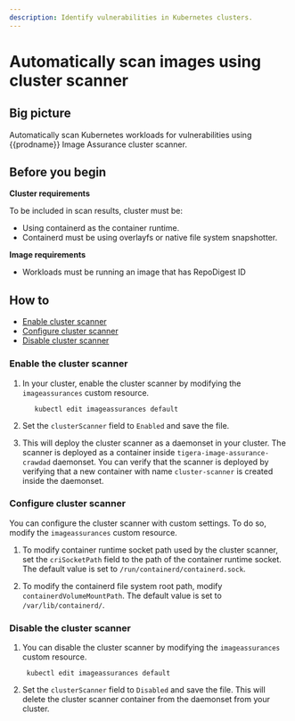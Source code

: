 ```yaml
---
description: Identify vulnerabilities in Kubernetes clusters.
---
```


# Automatically scan images using cluster scanner

## Big picture

Automatically scan Kubernetes workloads for vulnerabilities using {{prodname}} Image Assurance cluster scanner.


## Before you begin

**Cluster requirements**

To be included in scan results, cluster must be:

- Using containerd as the container runtime.
- Containerd must be using overlayfs or native file system snapshotter.

**Image requirements**

- Workloads must be running an image that has RepoDigest ID

## How to

- [Enable cluster scanner](#enable-the-cluster-scanner)
- [Configure cluster scanner](#configure-cluster-scanner)
- [Disable cluster scanner](#disable-cluster-scanner)

### Enable the cluster scanner

1. In your cluster, enable the cluster scanner by modifying the `imageassurances` custom resource.

   ```shell
      kubectl edit imageassurances default
   ```

2. Set the `clusterScanner` field to `Enabled` and save the file.

3. This will deploy the cluster scanner as a daemonset in your cluster. The scanner is deployed as a container inside `tigera-image-assurance-crawdad`
daemonset. You can verify that the scanner is deployed by verifying that a new container with name `cluster-scanner` is created inside the daemonset.


### Configure cluster scanner

You can configure the cluster scanner with custom settings. To do so, modify the `imageassurances` custom resource.

1. To modify container runtime socket path used by the cluster scanner, set the `criSocketPath` field to the path of the container runtime socket.
The default value is set to `/run/containerd/containerd.sock`.

2. To modify the containerd file system root path, modify `containerdVolumeMountPath`. The default value is set to `/var/lib/containerd/`.

### Disable the cluster scanner

1. You can disable the cluster scanner by modifying the `imageassurances` custom resource.

   ```shell
    kubectl edit imageassurances default
   ```

2. Set the `clusterScanner` field to `Disabled` and save the file. This will delete the cluster scanner container from the daemonset from your cluster.